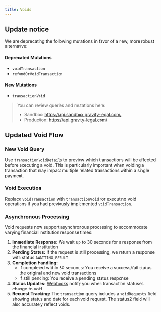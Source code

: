 ```yaml
---
title: Voids
---
```


## Update notice

We are deprecating the following mutations in favor of a new, more robust alternative:

#### Deprecated Mutations

- `voidTransaction`
- `refundOrVoidTransaction`

#### New Mutations

- `transactionVoid`

> You can review queries and mutations here:
>
> - Sandbox: https://api.sandbox.gravity-legal.com/
> - Production: https://api.gravity-legal.com/

## Updated Void Flow

### New Void Query

Use `transactionVoidDetails` to preview which transactions will be affected before executing a void. This is particularly important when voiding a transaction that may impact multiple related transactions within a single payment.

### Void Execution

Replace `voidTransaction` with `transactionVoid` for executing void operations if you had previously implemented `voidTransaction`.

### Asynchronous Processing

Void requests now support asynchronous processing to accommodate varying financial institution response times:

1. **Immediate Response:** We wait up to 30 seconds for a response from the financial institution
2. **Pending Status:** If the request is still processing, we return a response with status `AWAITING_RESULT`
3. **Completion Handling:**
   - If completed within 30 seconds: You receive a success/fail status the original and new void transactions
   - If still pending: You receive a pending status response
4. **Status Updates:** [Webhooks](/docs/webhooks/webhook-types) notify you when transaction statuses change to void
5. **Request Tracking:** The `transaction` query includes a `voidRequests` field showing status and date for each void request. The status2 field will also accurately reflect voids.
